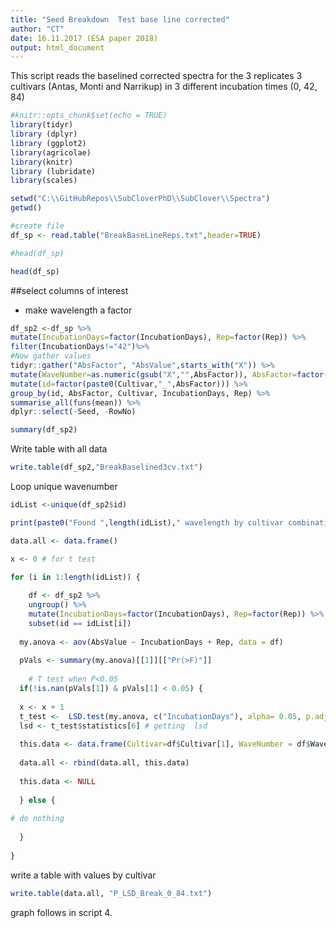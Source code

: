 ```yaml
---
title: "Seed Breakdown  Test base line corrected"
author: "CT"
date: 16.11.2017 (ESA paper 2018)
output: html_document
---
```

This script reads the baselined corrected spectra for the 3 replicates 3 cultivars (Antas, Monti and Narrikup) in 3 different incubation times (0, 42, 84)  

```r
#knitr::opts_chunk$set(echo = TRUE)
library(tidyr)
library (dplyr)
library (ggplot2)
library(agricolae)
library(knitr)
library (lubridate)
library(scales)

```



```r
setwd("C:\\GitHubRepos\\SubCloverPhD\\SubClover\\Spectra")
getwd()

#create file
df_sp <- read.table("BreakBaseLineReps.txt",header=TRUE)

#head(df_sp)

head(df_sp)
```

##select columns of interest 

- make wavelength a factor

```r
df_sp2 <-df_sp %>%
mutate(IncubationDays=factor(IncubationDays), Rep=factor(Rep)) %>%
filter(IncubationDays!="42")%>%  
#Now gather values 
tidyr::gather("AbsFactor", "AbsValue",starts_with("X")) %>%
mutate(WaveNumber=as.numeric(gsub("X","",AbsFactor)), AbsFactor=factor(AbsFactor)) %>%
mutate(id=factor(paste0(Cultivar,"_",AbsFactor))) %>%
group_by(id, AbsFactor, Cultivar, IncubationDays, Rep) %>%
summarise_all(funs(mean)) %>%
dplyr::select(-Seed, -RowNo)

summary(df_sp2)
```

Write table with all data 
```r
write.table(df_sp2,"BreakBaselined3cv.txt")
```

Loop unique wavenumber 

```r

idList <-unique(df_sp2$id) 

print(paste0("Found ",length(idList)," wavelength by cultivar combinations to loop"))

data.all <- data.frame()

x <- 0 # for t test

for (i in 1:length(idList)) {
  
    df <- df_sp2 %>%
    ungroup() %>%
    mutate(IncubationDays=factor(IncubationDays), Rep=factor(Rep)) %>%
    subset(id == idList[i])
  
  my.anova <- aov(AbsValue ~ IncubationDays + Rep, data = df)
   
  pVals <- summary(my.anova)[[1]][["Pr(>F)"]]
 
    # T test when P<0.05
  if(!is.nan(pVals[1]) & pVals[1] < 0.05) {
  
  x <- x + 1
  t_test <-  LSD.test(my.anova, c("IncubationDays"), alpha= 0.05, p.adj="none")
  lsd <- t_test$statistics[6] # getting  lsd
  
  this.data <- data.frame(Cultivar=df$Cultivar[1], WaveNumber = df$WaveNumber[1], PV = pVals[1], LSD = lsd, Count=x)
  
  data.all <- rbind(data.all, this.data)
  
  this.data <- NULL
  
  } else {
    
# do nothing
   
  }
  
}
```

write a table with values by cultivar 

```r
write.table(data.all, "P_LSD_Break_0_84.txt")
```


graph follows in script 4. 


